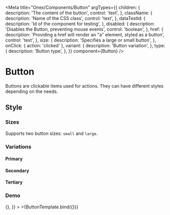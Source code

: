 <!-- Button.mdx -->


<Meta
  title="Onex/Components/Button"
  argTypes={{
    children: {
      description: 'The content of the button',
      control: 'text',
    },
    className: {
      description: 'Name of the CSS class',
      control: 'text',
    },
    dataTestId: {
      description: 'Id of the component for testing',
    },
    disabled: {
      description: 'Disables the Button, preventing mouse events',
      control: 'boolean',
    },
    href: {
      description: 'Providing a href will render an "a" element, styled as a button',
      control: 'text',
    },
    size: {
      description: 'Specifies a large or small button',
    },
    onClick: { action: 'clicked' },
    variant: {
      description: 'Button variation',
    },
    type: {
      description: 'Button type',
    },
  }}
  component={Button}
/>


# Button

Buttons are clickable items used for actions. They can have different styles depending on the needs.

## Style

### Sizes

Supports two button sizes: `small` and `large`.

<Canvas>
  <Story name="Small" story={stories.Small} />
  <Story name="Large" story={stories.Large} />
</Canvas>

### Variations

#### Primary

<Canvas>
  <Story name="PrimarySmall" story={stories.PrimarySmall} />
  <Story name="PrimaryLarge" story={stories.PrimaryLarge} />
  <Story name="PrimaryWithIcon" story={stories.PrimaryWithIcon} />
  <Story name="PrimaryWithTwoIcons" story={stories.PrimaryWithTwoIcons} />
  <Story name="PrimarySmallIcon" story={stories.PrimarySmallIcon} />
  <Story name="PrimaryLargeIcon" story={stories.PrimaryLargeIcon} />
  <Story name="PrimaryDisabled" story={stories.PrimaryDisabled} />
</Canvas>

#### Secondary

<Canvas>
  <Story name="SecondarySmall" story={stories.SecondarySmall} />
  <Story name="SecondaryLarge" story={stories.SecondaryLarge} />
  <Story name="SecondaryWithIcon" story={stories.SecondaryWithIcon} />
  <Story name="SecondaryWithTwoIcons" story={stories.SecondaryWithTwoIcons} />
  <Story name="SecondaryIconSmall" story={stories.SecondaryIconSmall} />
  <Story name="SecondaryIconLarge" story={stories.SecondaryIconLarge} />
  <Story name="SecondaryDisabled" story={stories.SecondaryDisabled} />
</Canvas>

#### Tertiary

<Canvas>
  <Story name="TertiarySmall" story={stories.TertiarySmall} />
  <Story name="TertiaryLarge" story={stories.TertiaryLarge} />
  <Story name="TertiaryWithIcon" story={stories.TertiaryWithIcon} />
  <Story name="TertiaryWithTwoIcons" story={stories.TertiaryWithTwoIcons} />
  <Story name="TertiaryIconSmall" story={stories.TertiaryIconSmall} />
  <Story name="TertiaryIconLarge" story={stories.TertiaryIconLarge} />
  <Story name="TertiaryDisabled" story={stories.TertiaryDisabled} />
</Canvas>

### Demo

<Canvas>
  <Story
    name="Demo"
    args={{
      variant: 'primary',
      size: 'lg',
      children: 'Basic button',
      className: 'custom-button',
      type: 'default',
      dataTestId: 'test-button-id',
      onClick: () => {},
    }}
  >
    >{ButtonTemplate.bind({})}
  </Story>
</Canvas>

<ArgsTable story="Demo" />
